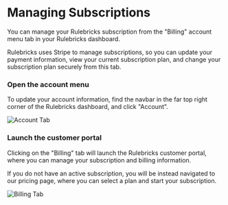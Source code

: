 # Managing Subscriptions

You can manage your Rulebricks subscription from the "Billing" account menu tab in your Rulebricks dashboard.

Rulebricks uses Stripe to manage subscriptions, so you can update your payment information, view your current subscription plan, and change your subscription plan securely from this tab.


<Steps>

### Open the account menu

To update your account information, find the navbar in the far top right corner of the Rulebricks dashboard, and click "Account".

![Account Tab](/static/images/workspace-management/workspace-customer-portal-account.png)

### Launch the customer portal

Clicking on the "Billing" tab will launch the Rulebricks customer portal, where you can manage your subscription and billing information.

If you do not have an active subscription, you will be instead navigated to our pricing page, where you can select a plan and start your subscription.

![Billing Tab](/static/images/workspace-management/workspace-launch-portal.png)

</Steps>
